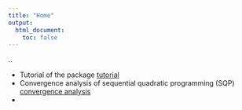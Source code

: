 ```yaml
---
title: "Home"
output:
  html_document:
    toc: false
---
```


..

*  Tutorial of the package [tutorial]
*  Convergence analysis of sequential quadratic programming (SQP) [convergence analysis]
*  

[tutorial]: https://stephenslab.github.io/mixopt/mixopt.html
[convergence analysis]: https://stephenslab.github.io/mixopt/conv_analysis.html
